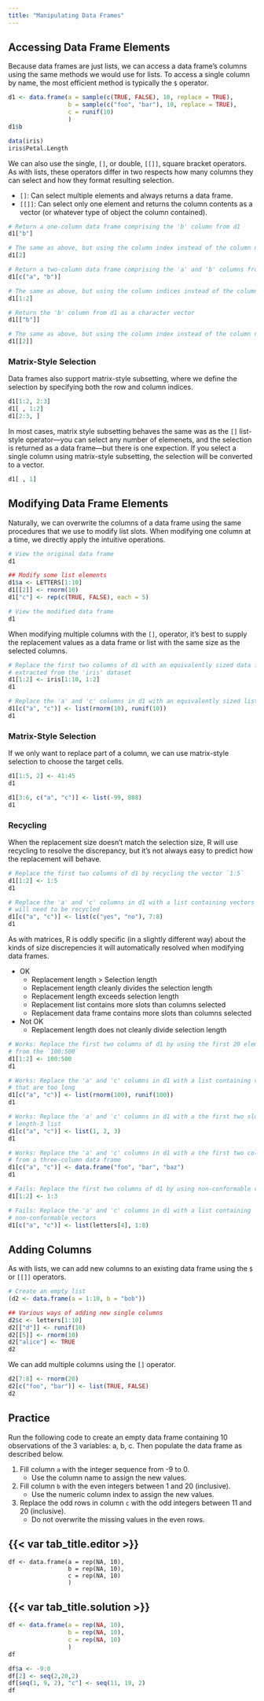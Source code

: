```yaml
---
title: "Manipulating Data Frames"
---
```


## Accessing Data Frame Elements

Because data frames are just lists, we can access a data frame's columns using the same methods we would use for lists.
To access a single column by name, the most efficient method is typically the `$` operator.

```r
d1 <- data.frame(a = sample(c(TRUE, FALSE), 10, replace = TRUE),
                 b = sample(c("foo", "bar"), 10, replace = TRUE),
                 c = runif(10)
                 )
d1$b

data(iris)
iris$Petal.Length
```

We can also use the single, `[]`, or double, `[[]]`, square bracket operators. As with lists, these operators differ in
two respects how many columns they can select and how they format resulting selection.

- `[]`: Can select multiple elements and always returns a data frame.
- `[[]]`: Can select only one element and returns the column contents as a vector (or whatever type of object the column
contained).

```r
# Return a one-column data frame comprising the 'b' column from d1
d1["b"]

# The same as above, but using the column index instead of the column name
d1[2]

# Return a two-column data frame comprising the 'a' and 'b' columns from d1
d1[c("a", "b")]

# The same as above, but using the column indices instead of the column names
d1[1:2]

# Return the 'b' column from d1 as a character vector
d1[["b"]]

# The same as above, but using the column index instead of the column name
d1[[2]]
```

### Matrix-Style Selection

Data frames also support matrix-style subsetting, where we define the selection by specifying both the row and column
indices.

```r
d1[1:2, 2:3]
d1[ , 1:2]
d1[2:3, ]
```

In most cases, matrix style subsetting behaves the same was as the `[]` list-style operator---you can select any number
of elemenets, and the selection is returned as a data frame---but there is one expection. If you select a single column
using matrix-style subsetting, the selection will be converted to a vector.

```r
d1[ , 1]
```

## Modifying Data Frame Elements

Naturally, we can overwrite the columns of a data frame using the same procedures that we use to modify list slots. When
modifying one column at a time, we directly apply the intuitive operations.

```r
# View the original data frame
d1

## Modify some list elements
d1$a <- LETTERS[1:10]
d1[[2]] <- rnorm(10)
d1["c"] <- rep(c(TRUE, FALSE), each = 5)

# View the modified data frame
d1
```

When modifying multiple columns with the `[]`, operator, it's best to supply the replacement values as a data frame or
list with the same size as the selected columns.

```r
# Replace the first two columns of d1 with an equivalently sized data frame
# extracted from the 'iris' dataset
d1[1:2] <- iris[1:10, 1:2]
d1

# Replace the 'a' and 'c' columns in d1 with an equivalently sized list
d1[c("a", "c")] <- list(rnorm(10), runif(10))
d1
```

### Matrix-Style Selection

If we only want to replace part of a column, we can use matrix-style selection to choose the target cells.

```r
d1[1:5, 2] <- 41:45
d1

d1[3:6, c("a", "c")] <- list(-99, 888)
d1
```

### Recycling

When the replacement size doesn't match the selection size, R will use recycling to resolve the discrepancy, but it's
not always easy to predict how the replacement will behave.

```r
# Replace the first two columns of d1 by recycling the vector `1:5`
d1[1:2] <- 1:5
d1

# Replace the 'a' and 'c' columns in d1 with a list containing vectors that
# will need to be recycled
d1[c("a", "c")] <- list(c("yes", "no"), 7:8)
d1
```

As with matrices, R is oddly specific (in a slightly different way) about the kinds of size discrepencies it will
automatically resolved when modifying data frames.

- OK
   - Replacement length > Selection length
   - Replacement length cleanly divides the selection length
   - Replacement length exceeds selection length
   - Replacement list contains more slots than columns selected
   - Replacement data frame contains more slots than columns selected
- Not OK
   - Replacement length does not cleanly divide selection length

```r
# Works: Replace the first two columns of d1 by using the first 20 elements
# from the `100:500`
d1[1:2] <- 100:500
d1

# Works: Replace the 'a' and 'c' columns in d1 with a list containing vectors
# that are too long
d1[c("a", "c")] <- list(rnorm(100), runif(100))
d1

# Works: Replace the 'a' and 'c' columns in d1 with a the first two slots in a
# length-3 list
d1[c("a", "c")] <- list(1, 2, 3)
d1

# Works: Replace the 'a' and 'c' columns in d1 with a the first two columns
# from a three-column data frame
d1[c("a", "c")] <- data.frame("foo", "bar", "baz")
d1

# Fails: Replace the first two columns of d1 by using non-conformable vector 1:3
d1[1:2] <- 1:3

# Fails: Replace the 'a' and 'c' columns in d1 with a list containing
# non-conformable vectors
d1[c("a", "c")] <- list(letters[4], 1:8)
```

## Adding Columns

As with lists, we can add new columns to an existing data frame using the `$` or `[[]]` operators.

```r
# Create an empty list
(d2 <- data.frame(a = 1:10, b = "bob"))

## Various ways of adding new single columns
d2$c <- letters[1:10]
d2[["d"]] <- runif(10)
d2[[5]] <- rnorm(10)
d2["alice"] <- TRUE
d2
```

We can add multiple columns using the `[]` operator.

```r
d2[7:8] <- rnorm(20)
d2[c("foo", "bar")] <- list(TRUE, FALSE)
d2
```

::: practice

## Practice

Run the following code to create an empty data frame containing 10 observations of the 3 variables: a, b, c. Then
populate the data frame as described below.

1. Fill column `a` with the integer sequence from -9 to 0.
   - Use the column name to assign the new values.
1. Fill column `b` with the even integers between 1 and 20 (inclusive).
   - Use the numeric column index to assign the new values.
1. Replace the odd rows in column `c` with the odd integers between 11 and 20 (inclusive).
   - Do not overwrite the missing values in the even rows. 

:::: {.panel-tabset}

## {{< var tab_title.editor >}}

```webr-r
df <- data.frame(a = rep(NA, 10),
                 b = rep(NA, 10),
                 c = rep(NA, 10)
                 )
```

## {{< var tab_title.solution >}}

```r
df <- data.frame(a = rep(NA, 10),
                 b = rep(NA, 10),
                 c = rep(NA, 10)
                 )
df

df$a <- -9:0
df[2] <- seq(2,20,2)
df[seq(1, 9, 2), "c"] <- seq(11, 19, 2)
df
```

::::

:::

